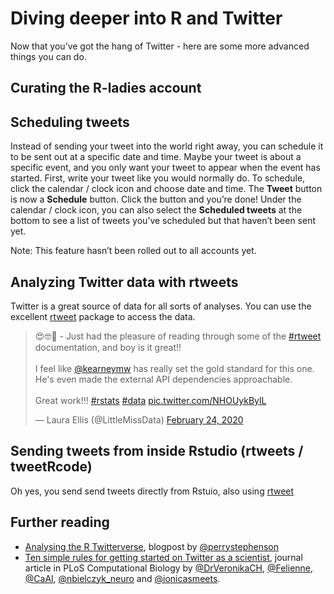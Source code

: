 # Diving deeper into R and Twitter

Now that you've got the hang of Twitter - here are some more advanced things you can do. 

## Curating the R-ladies account


## Scheduling tweets
Instead of sending your tweet into the world right away, you can schedule it to be sent out at a specific date and time. Maybe your tweet is about a specific event, and you only want your tweet to appear when the event has started. First, write your tweet like you would normally do. To schedule, click the calendar / clock icon and choose date and time. The **Tweet** button is now a **Schedule** button. Click the button and you're done! Under the calendar / clock icon, you can also select the **Scheduled tweets** at the bottom to see a list of tweets you've scheduled but that haven't been sent yet.

Note: This feature hasn't been rolled out to all accounts yet. 


## Analyzing Twitter data with rtweets
Twitter is a great source of data for all sorts of analyses. You can use the excellent [rtweet](https://rtweet.info/index.html){target="_blank"} package to access the data. 


<blockquote class="twitter-tweet"><p lang="en" dir="ltr">😍🤓📖 - Just had the pleasure of reading through some of the <a href="https://twitter.com/hashtag/rtweet?src=hash&amp;ref_src=twsrc%5Etfw">#rtweet</a> documentation, and boy is it great!!<br><br>I feel like <a href="https://twitter.com/kearneymw?ref_src=twsrc%5Etfw">@kearneymw</a> has really set the gold standard for this one. He&#39;s even made the external API dependencies approachable. <br><br>Great work!!! <a href="https://twitter.com/hashtag/rstats?src=hash&amp;ref_src=twsrc%5Etfw">#rstats</a> <a href="https://twitter.com/hashtag/data?src=hash&amp;ref_src=twsrc%5Etfw">#data</a> <a href="https://t.co/NHOUykBylL">pic.twitter.com/NHOUykBylL</a></p>&mdash; Laura Ellis (@LittleMissData) <a href="https://twitter.com/LittleMissData/status/1231946255468814340?ref_src=twsrc%5Etfw">February 24, 2020</a></blockquote> <script async src="https://platform.twitter.com/widgets.js" charset="utf-8"></script>


## Sending tweets from inside Rstudio (rtweets / tweetRcode)

Oh yes, you send send tweets directly from Rstuio, also using [rtweet](https://rtweet.info/index.html){target="_blank"} 


## Further reading

- [Analysing the R Twitterverse](https://perrystephenson.me/2018/08/11/analysing-the-r-twitterverse/), blogpost by [\@perrystephenson](https://twitter.com/perrystephenson)
- [Ten simple rules for getting started on Twitter as a scientist]( https://journals.plos.org/ploscompbiol/article?id=10.1371/journal.pcbi.1007513), journal article in PLoS Computational Biology by [\@DrVeronikaCH](https://twitter.com/DrVeronikaCH), [\@Felienne](https://twitter.com/Felienne), [\@CaAl](https://twitter.com/CaAl), [\@nbielczyk_neuro](https://twitter.com/nbielczyk_neuro) and [\@ionicasmeets](https://twitter.com/ionicasmeets).


 
 